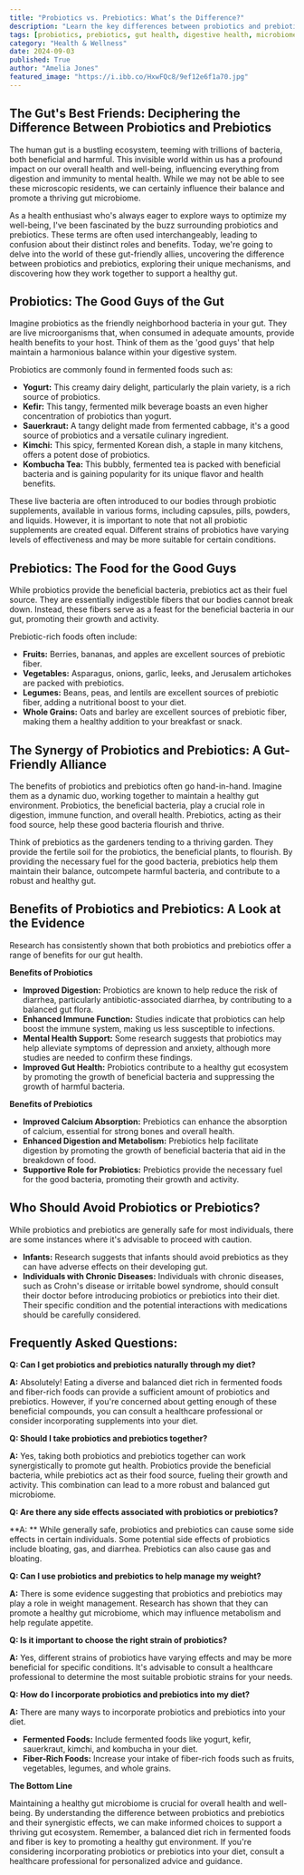 ```yaml
---
title: "Probiotics vs. Prebiotics: What’s the Difference?"
description: "Learn the key differences between probiotics and prebiotics, how they impact your gut health, and the best ways to incorporate them into your diet. Discover the benefits of these gut-friendly allies for digestion, immunity, and overall well-being."
tags: [probiotics, prebiotics, gut health, digestive health, microbiome, fermented foods, fiber, immunity, health, nutrition]
category: "Health & Wellness"
date: 2024-09-03
published: True
author: "Amelia Jones"
featured_image: "https://i.ibb.co/HxwFQc8/9ef12e6f1a70.jpg"
---
```


## The Gut's Best Friends: Deciphering the Difference Between Probiotics and Prebiotics

The human gut is a bustling ecosystem, teeming with trillions of bacteria, both beneficial and harmful. This invisible world within us has a profound impact on our overall health and well-being, influencing everything from digestion and immunity to mental health.  While we may not be able to see these microscopic residents, we can certainly influence their balance and promote a thriving gut microbiome. 

As a health enthusiast who's always eager to explore ways to optimize my well-being, I've been fascinated by the buzz surrounding probiotics and prebiotics. These terms are often used interchangeably, leading to confusion about their distinct roles and benefits. Today, we're going to delve into the world of these gut-friendly allies, uncovering the difference between probiotics and prebiotics, exploring their unique mechanisms, and discovering how they work together to support a healthy gut.

## Probiotics: The Good Guys of the Gut

Imagine probiotics as the friendly neighborhood bacteria in your gut. They are live microorganisms that, when consumed in adequate amounts, provide health benefits to your host. Think of them as the 'good guys' that help maintain a harmonious balance within your digestive system.

Probiotics are commonly found in fermented foods such as:

* **Yogurt:** This creamy dairy delight, particularly the plain variety, is a rich source of probiotics.
* **Kefir:**  This tangy, fermented milk beverage boasts an even higher concentration of probiotics than yogurt.
* **Sauerkraut:**  A tangy delight made from fermented cabbage, it's a good source of probiotics and a versatile culinary ingredient. 
* **Kimchi:** This spicy, fermented Korean dish, a staple in many kitchens, offers a potent dose of probiotics.
* **Kombucha Tea:**  This bubbly, fermented tea is packed with beneficial bacteria and is gaining popularity for its unique flavor and health benefits. 

These live bacteria are often introduced to our bodies through probiotic supplements, available in various forms, including capsules, pills, powders, and liquids. However, it is important to note that not all probiotic supplements are created equal. Different strains of probiotics have varying levels of effectiveness and may be more suitable for certain conditions. 

## Prebiotics: The Food for the Good Guys

While probiotics provide the beneficial bacteria, prebiotics act as their fuel source.  They are essentially indigestible fibers that our bodies cannot break down. Instead, these fibers serve as a feast for the beneficial bacteria in our gut, promoting their growth and activity. 

Prebiotic-rich foods often include:

* **Fruits:**  Berries, bananas, and apples are excellent sources of prebiotic fiber.
* **Vegetables:**  Asparagus, onions, garlic, leeks, and Jerusalem artichokes are packed with prebiotics.
* **Legumes:** Beans, peas, and lentils are excellent sources of prebiotic fiber, adding a nutritional boost to your diet.
* **Whole Grains:** Oats and barley are excellent sources of prebiotic fiber, making them a healthy addition to your breakfast or snack.

## The Synergy of Probiotics and Prebiotics: A Gut-Friendly Alliance

The benefits of probiotics and prebiotics often go hand-in-hand. Imagine them as a dynamic duo, working together to maintain a healthy gut environment.  Probiotics, the beneficial bacteria, play a crucial role in digestion, immune function, and overall health. Prebiotics, acting as their food source, help these good bacteria flourish and thrive. 

Think of prebiotics as the gardeners tending to a thriving garden. They provide the fertile soil for the probiotics, the beneficial plants, to flourish. By providing the necessary fuel for the good bacteria, prebiotics help them maintain their balance, outcompete harmful bacteria, and contribute to a robust and healthy gut. 

## Benefits of Probiotics and Prebiotics: A Look at the Evidence

 Research has consistently shown that both probiotics and prebiotics offer a range of benefits for our gut health. 

**Benefits of Probiotics**

* **Improved Digestion:** Probiotics are known to help reduce the risk of diarrhea, particularly antibiotic-associated diarrhea, by contributing to a balanced gut flora. 
* **Enhanced Immune Function:** Studies indicate that probiotics can help boost the immune system, making us less susceptible to infections.
* **Mental Health Support:** Some research suggests that probiotics may help alleviate symptoms of depression and anxiety, although more studies are needed to confirm these findings.
* **Improved Gut Health:** Probiotics contribute to a healthy gut ecosystem by promoting the growth of beneficial bacteria and suppressing the growth of harmful bacteria.

**Benefits of Prebiotics**

* **Improved Calcium Absorption:** Prebiotics can enhance the absorption of calcium, essential for strong bones and overall health.
* **Enhanced Digestion and Metabolism:** Prebiotics help facilitate digestion by promoting the growth of beneficial bacteria that aid in the breakdown of food. 
* **Supportive Role for Probiotics:** Prebiotics provide the necessary fuel for the good bacteria, promoting their growth and activity. 

##  Who Should Avoid Probiotics or Prebiotics?

While probiotics and prebiotics are generally safe for most individuals, there are some instances where it's advisable to proceed with caution. 

* **Infants:** Research suggests that infants should avoid prebiotics as they can have adverse effects on their developing gut.
* **Individuals with Chronic Diseases:** Individuals with chronic diseases, such as Crohn's disease or irritable bowel syndrome, should consult their doctor before introducing probiotics or prebiotics into their diet. Their specific condition and the potential interactions with medications should be carefully considered.

## Frequently Asked Questions:

**Q: Can I get probiotics and prebiotics naturally through my diet?**

**A:** Absolutely! Eating a diverse and balanced diet rich in fermented foods and fiber-rich foods can provide a sufficient amount of probiotics and prebiotics. However, if you're concerned about getting enough of these beneficial compounds, you can consult a healthcare professional or consider incorporating supplements into your diet.

**Q: Should I take probiotics and prebiotics together?**

**A:** Yes, taking both probiotics and prebiotics together can work synergistically to promote gut health. Probiotics provide the beneficial bacteria, while prebiotics act as their food source, fueling their growth and activity. This combination can lead to a more robust and balanced gut microbiome.

**Q:  Are there any side effects associated with probiotics or prebiotics?**

**A: **  While generally safe, probiotics and prebiotics can cause some side effects in certain individuals.  Some potential side effects of probiotics include bloating, gas, and diarrhea. Prebiotics can also cause gas and bloating. 

**Q: Can I use probiotics and prebiotics to help manage my weight?**

**A:**  There is some evidence suggesting that probiotics and prebiotics may play a role in weight management. Research has shown that they can promote a healthy gut microbiome, which may influence metabolism and help regulate appetite.

**Q: Is it important to choose the right strain of probiotics?**

**A:**  Yes, different strains of probiotics have varying effects and may be more beneficial for specific conditions. It's advisable to consult a healthcare professional to determine the most suitable probiotic strains for your needs.

**Q:  How do I incorporate probiotics and prebiotics into my diet?**

**A:** There are many ways to incorporate probiotics and prebiotics into your diet. 

* **Fermented Foods:**  Include fermented foods like yogurt, kefir, sauerkraut, kimchi, and kombucha in your diet. 
* **Fiber-Rich Foods:**  Increase your intake of fiber-rich foods such as fruits, vegetables, legumes, and whole grains.

 **The Bottom Line**

Maintaining a healthy gut microbiome is crucial for overall health and well-being. By understanding the difference between probiotics and prebiotics and their synergistic effects, we can make informed choices to support a thriving gut ecosystem. Remember, a balanced diet rich in fermented foods and fiber is key to promoting a healthy gut environment. 
If you're considering incorporating probiotics or prebiotics into your diet, consult a healthcare professional for personalized advice and guidance. 
